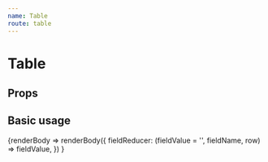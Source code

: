 ```yaml
---
name: Table
route: table
---
```



# Table

## Props

<Props of={TableBase} />

## Basic usage

<Playground>
	<TableBase columns={[
		{ label: '', sortField: 'icon', isLocked: true },
		{ label: 'author', sortField: 'author' },
		{ label: '', sortField: 'edit' },
	]} data={[]} totalItems={10}>
		{renderBody =>
			renderBody({
				fieldReducer: (fieldValue = '', fieldName, row) => fieldValue,
			})
		}
	</TableBase>
</Playground>
